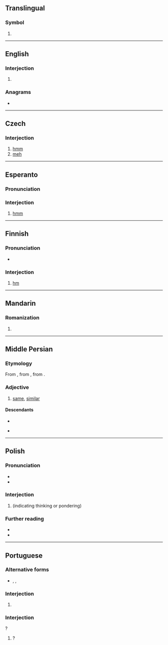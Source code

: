 {{also|HM|.hm|h'm|H.M.|ḥm|ḫm}}
==Translingual==

===Symbol===
{{head|mul|symbol}}

# {{SI-unit-abb2|hecto|meter|metre|[[length]]}}

----

==English==

===Interjection===
{{en-interj}}

# {{ngd|A shorter variant of {{m|en|hmm}}.}}

===Anagrams===
* {{anagrams|en|a=hm|MH}}

----

==Czech==

===Interjection===
{{head|cs|interjection}}

# [[hmm]]
# [[meh]]

----

==Esperanto==

===Pronunciation===
{{eo-IPA}}

===Interjection===
{{eo-interj}}

# [[hmm]]

----

==Finnish==

===Pronunciation===
* {{IPA|fi|[m̩]}}

===Interjection===
{{fi-int}}

# [[#English|hm]] {{gloss|expressing confusion, annoyance, etc.}}

----

==Mandarin==

===Romanization===
{{cmn-pinyin}}

# {{pinyin reading of|噷}}

----

==Middle Persian==

===Etymology===
From {{inh|pal|ira-pro|*hamHás}}, from {{inh|pal|iir-pro|*samHás}}, from {{der|pal|ine-pro|*somHós}}.

===Adjective===
{{head|pal|adjective}}

# [[same]], [[similar]]

====Descendants====
* {{desc|fa|هم}}
* {{desc|txb|ām|bor=1}} {{q|possibly}}

----

==Polish==

===Pronunciation===
* {{pl-IPA|hm̥}}
*  {{audio|pl|LL-Q809 (pol)-Olaf-hm.wav|Audio}}

===Interjection===
{{head|pl|interjection}}

# {{l|en|hm}} (indicating thinking or pondering)
#: {{syn|pl|hmm}}

===Further reading===
* {{R:pl:WSJP}}
* {{R:PWN}}

----

==Portuguese==

===Alternative forms===
* {{l|pt|hmm}}, {{l|pt|hmmm}}, {{l|pt|mmm}}

===Interjection===
{{pt-interj}}

# {{l|en|erm}} {{gloss|expression of uncertainty}}

===Interjection===
{{pt-interj}}?

# {{l|en|what}}?